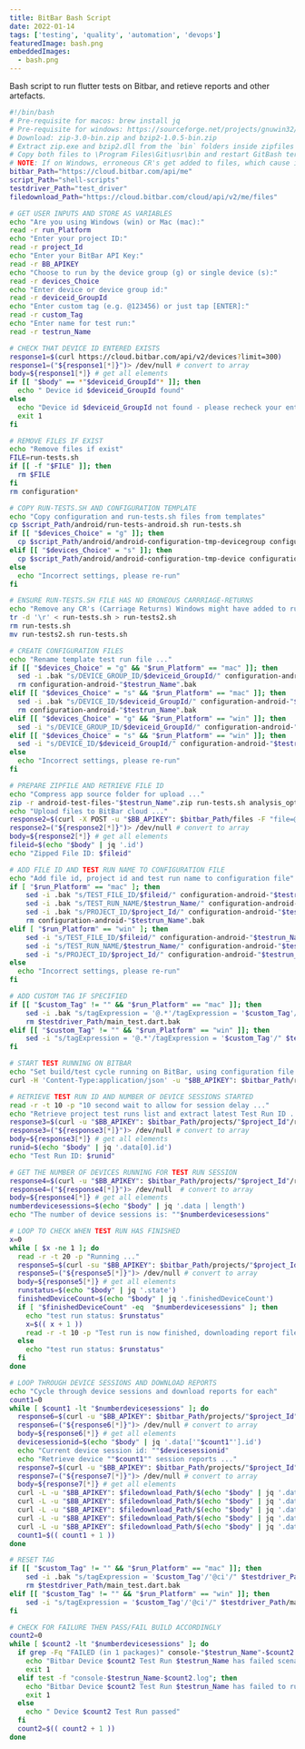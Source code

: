 ```yaml
---
title: BitBar Bash Script
date: 2022-01-14
tags: ['testing', 'quality', 'automation', 'devops']
featuredImage: bash.png
embeddedImages:
  - bash.png
---
```


Bash script to run flutter tests on Bitbar, and retieve reports and other artefacts.

```bash
#!/bin/bash
# Pre-requisite for macos: brew install jq
# Pre-requisite for windows: https://sourceforge.net/projects/gnuwin32/files/
# Download: zip-3.0-bin.zip and bzip2-1.0.5-bin.zip
# Extract zip.exe and bzip2.dll from the `bin` folders inside zipfiles
# Copy both files to \Program Files\Git\usr\bin and restart GitBash terminal
# NOTE: If on Windows, erroneous CR's get added to files, which cause issues with those files on Mac and Linux platforms. So run the following
bitbar_Path="https://cloud.bitbar.com/api/me"
script_Path="shell-scripts"
testdriver_Path="test_driver"
filedownload_Path="https://cloud.bitbar.com/cloud/api/v2/me/files"

# GET USER INPUTS AND STORE AS VARIABLES
echo "Are you using Windows (win) or Mac (mac):"
read -r run_Platform
echo "Enter your project ID:"
read -r project_Id
echo "Enter your BitBar API Key:"
read -r BB_APIKEY
echo "Choose to run by the device group (g) or single device (s):"
read -r devices_Choice
echo "Enter device or device group id:"
read -r deviceid_GroupId
echo "Enter custom tag (e.g. @123456) or just tap [ENTER]:"
read -r custom_Tag
echo "Enter name for test run:"
read -r testrun_Name

# CHECK THAT DEVICE ID ENTERED EXISTS
response1=$(curl https://cloud.bitbar.com/api/v2/devices?limit=300)
response1=("${response1[*]}")> /dev/null # convert to array
body=${response1[*]} # get all elements
if [[ "$body" == *"$deviceid_GroupId"* ]]; then
  echo " Device id $deviceid_GroupId found"
else
  echo "Device id $deviceid_GroupId not found - please recheck your entry."
  exit 1
fi

# REMOVE FILES IF EXIST
echo "Remove files if exist"
FILE=run-tests.sh
if [[ -f "$FILE" ]]; then
  rm $FILE
fi
rm configuration*

# COPY RUN-TESTS.SH AND CONFIGURATION TEMPLATE
echo "Copy configuration and run-tests.sh files from templates"
cp $script_Path/android/run-tests-android.sh run-tests.sh
if [[ "$devices_Choice" = "g" ]]; then
  cp $script_Path/android/android-configuration-tmp-devicegroup configuration-android-"$testrun_Name"
elif [[ "$devices_Choice" = "s" ]]; then
  cp $script_Path/android/android-configuration-tmp-device configuration-android-"$testrun_Name"
else
  echo "Incorrect settings, please re-run"
fi

# ENSURE RUN-TESTS.SH FILE HAS NO ERONEOUS CARRRIAGE-RETURNS
echo "Remove any CR's (Carriage Returns) Windows might have added to run-tests.sh"
tr -d '\r' < run-tests.sh > run-tests2.sh
rm run-tests.sh
mv run-tests2.sh run-tests.sh

# CREATE CONFIGURATION FILES
echo "Rename template test run file ..."
if [[ "$devices_Choice" = "g" && "$run_Platform" == "mac" ]]; then
  sed -i .bak "s/DEVICE_GROUP_ID/$deviceid_GroupId/" configuration-android-"$testrun_Name"
  rm configuration-android-"$testrun_Name".bak
elif [[ "$devices_Choice" = "s" && "$run_Platform" == "mac" ]]; then
  sed -i .bak "s/DEVICE_ID/$deviceid_GroupId/" configuration-android-"$testrun_Name"
  rm configuration-android-"$testrun_Name".bak
elif [[ "$devices_Choice" = "g" && "$run_Platform" == "win" ]]; then
  sed -i "s/DEVICE_GROUP_ID/$deviceid_GroupId/" configuration-android-"$testrun_Name"
elif [[ "$devices_Choice" = "s" && "$run_Platform" == "win" ]]; then
  sed -i "s/DEVICE_ID/$deviceid_GroupId/" configuration-android-"$testrun_Name"
else
  echo "Incorrect settings, please re-run"
fi

# PREPARE ZIPFILE AND RETRIEVE FILE ID
echo "Compress app source folder for upload ..."       
zip -r android-test-files-"$testrun_Name".zip run-tests.sh analysis_options.yaml melos.yaml packages> /dev/null
echo "Upload files to BitBar cloud ..."
response2=$(curl -X POST -u "$BB_APIKEY": $bitbar_Path/files -F "file=@android-test-files-$testrun_Name.zip")
response2=("${response2[*]}")> /dev/null # convert to array
body=${response2[*]} # get all elements
fileid=$(echo "$body" | jq '.id')
echo "Zipped File ID: $fileid"

# ADD FILE ID AND TEST RUN NAME TO CONFIGURATION FILE
echo "Add file id, project id and test run name to configuration file"
if [ "$run_Platform" == "mac" ]; then
    sed -i .bak "s/TEST_FILE_ID/$fileid/" configuration-android-"$testrun_Name"
    sed -i .bak "s/TEST_RUN_NAME/$testrun_Name/" configuration-android-"$testrun_Name"
    sed -i .bak "s/PROJECT_ID/$project_Id/" configuration-android-"$testrun_Name"
    rm configuration-android-"$testrun_Name".bak
elif [ "$run_Platform" == "win" ]; then
    sed -i "s/TEST_FILE_ID/$fileid/" configuration-android-"$testrun_Name"
    sed -i "s/TEST_RUN_NAME/$testrun_Name/" configuration-android-"$testrun_Name"
    sed -i "s/PROJECT_ID/$project_Id/" configuration-android-"$testrun_Name"
else
  echo "Incorrect settings, please re-run"
fi

# ADD CUSTOM TAG IF SPECIFIED
if [[ "$custom_Tag" != "" && "$run_Platform" == "mac" ]]; then
    sed -i .bak "s/tagExpression = '@.*'/tagExpression = '$custom_Tag'/" $testdriver_Path/main_test.dart
    rm $testdriver_Path/main_test.dart.bak
elif [[ "$custom_Tag" != "" && "$run_Platform" == "win" ]]; then
    sed -i "s/tagExpression = '@.*'/tagExpression = '$custom_Tag'/" $testdriver_Path/main_test.dart
fi

# START TEST RUNNING ON BITBAR
echo "Set build/test cycle running on BitBar, using configuration file ..."
curl -H 'Content-Type:application/json' -u "$BB_APIKEY": $bitbar_Path/runs --data-binary @configuration-android-"$testrun_Name"> /dev/null

# RETRIEVE TEST RUN ID AND NUMBER OF DEVICE SESSIONS STARTED
read -r -t 10 -p "10 second wait to allow for session delay ..."
echo "Retrieve project test runs list and extract latest Test Run ID ..."
response3=$(curl -u "$BB_APIKEY": $bitbar_Path/projects/"$project_Id"/runs)
response3=("${response3[*]}")> /dev/null # convert to array
body=${response3[*]} # get all elements
runid=$(echo "$body" | jq '.data[0].id')
echo "Test Run ID: $runid"

# GET THE NUMBER OF DEVICES RUNNING FOR TEST RUN SESSION
response4=$(curl -u "$BB_APIKEY": $bitbar_Path/projects/"$project_Id"/runs/"$runid"/device-sessions)
response4=("${response4[*]}")> /dev/null  # convert to array
body=${response4[*]} # get all elements
numberdevicesessions=$(echo "$body" | jq '.data | length')
echo "The number of device sessions is: ""$numberdevicesessions"

# LOOP TO CHECK WHEN TEST RUN HAS FINISHED
x=0
while [ $x -ne 1 ]; do
  read -r -t 20 -p "Running ..."
  response5=$(curl -su "$BB_APIKEY": $bitbar_Path/projects/"$project_Id"/runs/"$runid")
  response5=("${response5[*]}")> /dev/null # convert to array
  body=${response5[*]} # get all elements
  runstatus=$(echo "$body" | jq '.state') 
  finishedDeviceCount=$(echo "$body" | jq '.finishedDeviceCount')
  if [ "$finishedDeviceCount" -eq  "$numberdevicesessions" ]; then
    echo "test run status: $runstatus"
    x=$(( x + 1 ))
    read -r -t 10 -p "Test run is now finished, downloading report files ..."
  else
    echo "test run status: $runstatus"
  fi
done

# LOOP THROUGH DEVICE SESSIONS AND DOWNLOAD REPORTS
echo "Cycle through device sessions and download reports for each"
count1=0
while [ $count1 -lt "$numberdevicesessions" ]; do
  response6=$(curl -u "$BB_APIKEY": $bitbar_Path/projects/"$project_Id"/runs/"$runid"/device-sessions)
  response6=("${response6[*]}")> /dev/null # convert to array
  body=${response6[*]} # get all elements
  devicesessionid=$(echo "$body" | jq '.data['"$count1"'].id')
  echo "Current device session id: ""$devicesessionid"
  echo "Retrieve device ""$count1"" session reports ..."
  response7=$(curl -u "$BB_APIKEY": $bitbar_Path/projects/"$project_Id"/runs/"$runid"/device-sessions/"$devicesessionid"/output-file-set/files)
  response7=("${response7[*]}")> /dev/null # convert to array
  body=${response7[*]} # get all elements
  curl -L -u "$BB_APIKEY": $filedownload_Path/$(echo "$body" | jq '.data[0].id')/file --output console-"$testrun_Name"-"$count1".log
  curl -L -u "$BB_APIKEY": $filedownload_Path/$(echo "$body" | jq '.data[1].id')/file --output performance-"$testrun_Name"-"$count1".json
  curl -L -u "$BB_APIKEY": $filedownload_Path/$(echo "$body" | jq '.data[2].id')/file --output output-files-"$testrun_Name"-"$count1".zip
  curl -L -u "$BB_APIKEY": $filedownload_Path/$(echo "$body" | jq '.data[3].id')/file --output video-"$testrun_Name"-"$count1".mp4
  curl -L -u "$BB_APIKEY": $filedownload_Path/$(echo "$body" | jq '.data[4].id')/file --output device-"$testrun_Name"-"$count1".log
  count1=$(( count1 + 1 ))
done

# RESET TAG
if [[ "$custom_Tag" != "" && "$run_Platform" == "mac" ]]; then
    sed -i .bak "s/tagExpression = '$custom_Tag'/'@ci'/" $testdriver_Path/main_test.dart
    rm $testdriver_Path/main_test.dart.bak
elif [[ "$custom_Tag" != "" && "$run_Platform" == "win" ]]; then
    sed -i "s/tagExpression = '$custom_Tag'/'@ci'/" $testdriver_Path/main_test.dart
fi

# CHECK FOR FAILURE THEN PASS/FAIL BUILD ACCORDINGLY
count2=0
while [ $count2 -lt "$numberdevicesessions" ]; do
  if grep -Fq "FAILED (in 1 packages)" console-"$testrun_Name"-$count2.log; then
    echo "Bitbar Device $count2 Test Run $testrun_Name has failed scenarios." 1>&2
    exit 1
  elif test -f "console-$testrun_Name-$count2.log"; then
    echo "Bitbar Device $count2 Test Run $testrun_Name has failed to run." 1>&2
    exit 1
  else
    echo " Device $count2 Test Run passed"
  fi
  count2=$(( count2 + 1 ))
done
```
